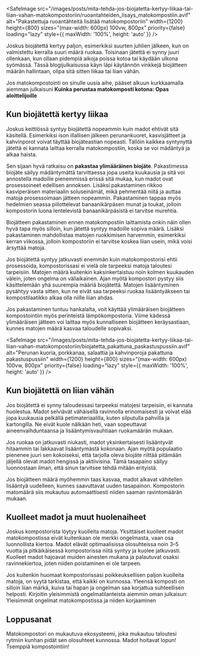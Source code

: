 <SafeImage
  src="/images/posts/mita-tehda-jos-biojatetta-kertyy-liikaa-tai-liian-vahan-matokompostoriin/ruoantahteiden_lisays_matokompostiin.avif"
  alt="Pakastettuja ruoantähteitä lisätää matokompostoriin"
  width={1200}
  height={800}
  sizes="(max-width: 600px) 100vw, 800px"
  priority={false}
  loading="lazy"
  style={{ maxWidth: '100%', height: 'auto' }}
/>

Joskus biojätettä kertyy paljon, esimerkiksi suurten juhlien jälkeen, kun on valmistettu kerralla suuri määrä ruokaa.
Toisinaan jätettä ei synny juuri ollenkaan, kun ollaan pidempiä aikoja poissa kotoa tai käydään ulkona syömässä. Tässä
blogijulkaisussa käyn läpi käytännön vinkkejä biojätteen määrän hallintaan, olipa sitä sitten liikaa tai liian vähän.

Jos matokompostointi on sinulle uusia aihe, pääset alkuun kurkkaamalla aiemman julkaisuni **<SafeLink href="/blogi/julkaisu/kuinka-perustaa-matokomposti-kotona-opas-aloittelijoille">Kuinka perustaa matokomposti
kotona: Opas aloittelijoille</SafeLink>**

## Kun biojätettä kertyy liikaa

Joskus keittiössä syntyy biojätettä nopeammin kuin madot ehtivät sitä käsitellä. Esimerkiksi ison illallisen jälkeen
perunankuoret, kasvisjätteet ja kahvinporot voivat täyttää biojäteastian nopeasti. Tällöin kaikkea syntynyttä jätettä ei
kannata laittaa kerralla matokompostiin, koska se voi mädäntyä ja alkaa haista.

Sen sijaan hyvä ratkaisu on **pakastaa ylimääräinen biojäte**. Pakastimessa biojäte säilyy mädäntymättä tarvittaessa
jopa useita kuukausia ja sitä voi annostella madoille pienemmissä erissä sitä mukaa, kun madot ovat prosessoineet
edellisen annoksen. Lisäksi pakastaminen rikkoo kasviperäisen materiaalin soluseinämät, mikä pehmentää niitä ja auttaa
matoja prosessoimaan jätteen nopeammin. Pakastaminen tappaa myös hedelmien seassa piilottelevat banaanikärpäsen munat ja
toukat, jolloin kompostorin luona lentelevistä banaanikärpäsistä ei tarvitse murehtia.

Biojätteen pakastaminen ennen matokompostiin laittamista onkin näin ollen hyvä tapa myös silloin, kun jätettä syntyy
madoille sopiva määrä. Lisäksi pakastaminen mahdollistaa matojen ruokkimisen harvemmin, esimerkiksi kerran viikossa,
jolloin kompostoriin ei tarvitse koskea liian usein, mikä voisi ärsyttää matoja.

Jos biojätettä syntyy jatkuvasti enemmän kuin matokompostorisi ehtii prosessoida, kompostorissasi ei vielä ole tarpeeksi
matoja taloutesi tarpeisiin. Matojen määrä kuitenkin kaksinkertaistuu noin kolmen kuukauden välein, joten ongelma on
väliaikainen. Ajan myötä kompostori pystyy siis käsittelemään yhä suurempia määriä biojätettä. Matojen lisääntyminen
pysähtyy vasta sitten, kun ne eivät saa tarpeeksi ruokaa lisääntyäkseen tai kompostilaatikko alkaa olla niille liian
ahdas.

Jos pakastaminen tuntuu hankalalta, voit käyttää ylimääräisen biojätteen kompostointiin myös perinteistä
lämpökompostoria. Viime kädessä ylimääräisen jätteen voi laittaa myös kunnalliseen biojätteen keräysastiaan, kunnes
matojen määrä kasvaa taloudelle sopivaksi.

<SafeImage
  src="/images/posts/mita-tehda-jos-biojatetta-kertyy-liikaa-tai-liian-vahan-matokompostoriin/biojatetta_pakattuna_paskastuspussiin.avif"
  alt="Perunan kuoria, porkkanaa, salaattia ja kahvinporoja pakattuna pakastuspussiin"
  width={1200}
  height={800}
  sizes="(max-width: 600px) 100vw, 800px"
  priority={false}
  loading="lazy"
  style={{ maxWidth: '100%', height: 'auto' }}
/>

## Kun biojätettä on liian vähän

Jos biojätettä ei synny taloudessasi tarpeeksi matojesi tarpeisiin, ei kannata huolestua. Madot selviävät vähäisellä
ravinnolla erinomaisesti ja voivat elää jopa kuukausia pelkällä petimateriaalilla, kuten silputulla pahvilla ja
kartongilla. Ne eivät kuole nälkään heti, vaan sopeuttavat aineenvaihduntaansa ja lisääntymisvauhtiaan ruokamäärän
mukaan.

Jos ruokaa on jatkuvasti niukasti, madot yksinkertaisesti lisääntyvät hitaammin tai lakkaavat lisääntymästä kokonaan.
Ajan myötä populaatio pienenee juuri sen kokoiseksi, että tarjolla oleva biojäte riittää pitämään jäljellä olevat madot
hengissä ja aktiivisina. Tämä tasapaino säilyy luonnostaan ilman, että sinun tarvitsee tehdä mitään erityistä.

Jos biojätteen määrä myöhemmin taas kasvaa, madot alkavat vähitellen lisääntyä uudelleen, kunnes saavuttavat uuden
tasapainon. Kompostorin matomäärä siis mukautuu automaattisesti niiden saaman ravintomäärän mukaan.

## Kuolleet madot ja muut huolenaiheet

Joskus kompostorista löytyy kuolleita matoja. Yksittäiset kuolleet madot matokompostissa eivät kuitenkaan ole merkki
ongelmasta, vaan osa luonnollista kiertoa. Madot elävät optimaalisissa olosuhteissa noin 3–5 vuotta ja pitkäikäisessä
kompostorissa niitä syntyy ja kuolee jatkuvasti. Kuolleet madot hajoavat muiden ainesten mukana ja palautuvat osaksi
ravinnekiertoa, joten niiden poistaminen ei ole tarpeen.

Jos kuitenkin huomaat kompostorissasi poikkeuksellisen paljon kuolleita matoja, on syytä tarkistaa, että kaikki on
kunnossa. Yleensä komposti on silloin liian märkä, kuiva tai hapan ja ongelman saa korjattua suhteellisen helposti.
Kirjoitin yleisimmistä ongelmatilanteista aiemmin oman julkaisun: <SafeLink href="/blogi/julkaisu/yleisimmat-ongelmat-matokompostissa-korjaaminen">Yleisimmät ongelmat matokompostissa ja niiden korjaaminen</SafeLink>

## Loppusanat

Matokompostori on mukautuva ekosysteemi, joka mukautuu taloutesi rytmiin kunhan pidät sen olosuhteet kunnossa. Madot
hoitavat lopun! Tsemppiä kompostointiin!

